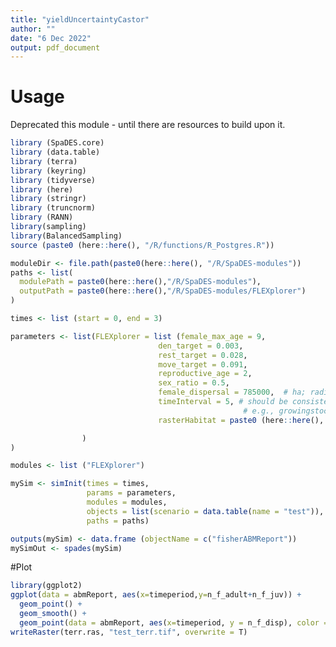```yaml
---
title: "yieldUncertaintyCastor"
author: ""
date: "6 Dec 2022"
output: pdf_document
---
```

# Usage

Deprecated this module - until there are resources to build upon it.

```r
library (SpaDES.core)
library (data.table)
library (terra)
library (keyring)
library (tidyverse)
library (here)
library (stringr)
library (truncnorm)
library (RANN)
library(sampling)
library(BalancedSampling)
source (paste0 (here::here(), "/R/functions/R_Postgres.R"))

moduleDir <- file.path(paste0(here::here(), "/R/SpaDES-modules"))
paths <- list(
  modulePath = paste0(here::here(),"/R/SpaDES-modules"),
  outputPath = paste0(here::here(),"/R/SpaDES-modules/FLEXplorer")
)

times <- list (start = 0, end = 3)

parameters <- list(FLEXplorer = list (female_max_age = 9,
                                 den_target = 0.003, 
                                 rest_target = 0.028,
                                 move_target = 0.091,
                                 reproductive_age = 2, 
                                 sex_ratio = 0.5,
                                 female_dispersal = 785000,  # ha; radius = 500 pixels = 50km = 7850km2 area
                                 timeInterval = 5, # should be consistent with the time interval used to model habitat
                                                    # e.g., growingstockLCUS periodLength
                                 rasterHabitat = paste0 (here::here(), "/R/SpaDES-modules/FLEXplorer/williston.tif")

                )
)

modules <- list ("FLEXplorer")

mySim <- simInit(times = times, 
                 params = parameters, 
                 modules = modules,
                 objects = list(scenario = data.table(name = "test")),
                 paths = paths)

outputs(mySim) <- data.frame (objectName = c("fisherABMReport"))
mySimOut <- spades(mySim)
```

#Plot
```r
library(ggplot2)
ggplot(data = abmReport, aes(x=timeperiod,y=n_f_adult+n_f_juv)) +
  geom_point() +
  geom_smooth() +
  geom_point(data = abmReport, aes(x=timeperiod, y = n_f_disp), color = 'red', shape=3)
writeRaster(terr.ras, "test_terr.tif", overwrite = T)
```
